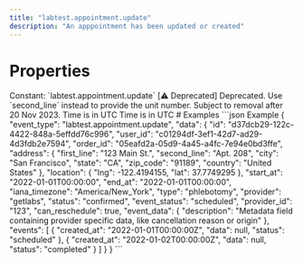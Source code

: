 ```yaml
---
title: "labtest.appointment.update"
description: "An apppointment has been updated or created"
---
```

# Properties
<ResponseField name="event_type" type="const string" required="true">
Constant: `labtest.appointment.update`
</ResponseField>
<ResponseField name="data" type="ClientFacingAppointment" required="true">
<Expandable title="ClientFacingAppointment" defaultOpen="true">
<ResponseField name="id" type="string" required="true">
</ResponseField>
<ResponseField name="user_id" type="string" required="true">
</ResponseField>
<ResponseField name="order_id" type="string" required="true">
</ResponseField>
<ResponseField name="address" type="USAddress" required="true">
<Expandable title="USAddress" defaultOpen="true">
<ResponseField name="first_line" type="string" required="true">
</ResponseField>
<ResponseField name="second_line" type="string | null">
</ResponseField>
<ResponseField name="city" type="string" required="true">
</ResponseField>
<ResponseField name="state" type="string" required="true">
</ResponseField>
<ResponseField name="zip_code" type="string" required="true">
</ResponseField>
<ResponseField name="unit" type="string | null">
[⚠️ Deprecated] Deprecated. Use `second_line` instead to provide the unit number. Subject to removal after 20 Nov 2023.
</ResponseField>
</Expandable>
</ResponseField>
<ResponseField name="location" type="LngLat" required="true">
<Expandable title="LngLat" defaultOpen="true">
<ResponseField name="lng" type="number" required="true">
</ResponseField>
<ResponseField name="lat" type="number" required="true">
</ResponseField>
</Expandable>
</ResponseField>
<ResponseField name="start_at" type="string" required="true">
Time is in UTC
</ResponseField>
<ResponseField name="end_at" type="string" required="true">
Time is in UTC
</ResponseField>
<ResponseField name="iana_timezone" type="string" required="true">
</ResponseField>
<ResponseField name="type" type="AppointmentType" required="true">
<Expandable title="AppointmentType" defaultOpen="true">
</Expandable>
</ResponseField>
<ResponseField name="provider" type="AppointmentProvider" required="true">
<Expandable title="AppointmentProvider" defaultOpen="true">
</Expandable>
</ResponseField>
<ResponseField name="status" type="AppointmentStatus" required="true">
<Expandable title="AppointmentStatus" defaultOpen="true">
</Expandable>
</ResponseField>
<ResponseField name="provider_id" type="string" required="true">
</ResponseField>
<ResponseField name="can_reschedule" type="boolean" required="true">
</ResponseField>
<ResponseField name="event_status" type="AppointmentEventStatus" required="true">
<Expandable title="AppointmentEventStatus" defaultOpen="true">
</Expandable>
</ResponseField>
<ResponseField name="event_data" type="object | null">
</ResponseField>
<ResponseField name="events" type="ClientFacingAppointmentEvent[]" required="true">
<Expandable title="Item Schema: ClientFacingAppointmentEvent" defaultOpen="true">
<ResponseField name="created_at" type="string" required="true">
</ResponseField>
<ResponseField name="status" type="AppointmentEventStatus" required="true">
<Expandable title="AppointmentEventStatus" defaultOpen="true">
</Expandable>
</ResponseField>
<ResponseField name="data" type="object | null">
</ResponseField>
</Expandable>
</ResponseField>
</Expandable>
</ResponseField>
# Examples
<CodeGroup>
```json Example
{
  "event_type": "labtest.appointment.update",
  "data": {
    "id": "d37dcb29-122c-4422-848a-5effdd76c996",
    "user_id": "c01294df-3ef1-42d7-ad29-4d3fdb2e7594",
    "order_id": "05eafd2a-05d9-4a45-a4fc-7e94e0bd3ffe",
    "address": {
      "first_line": "123 Main St.",
      "second_line": "Apt. 208",
      "city": "San Francisco",
      "state": "CA",
      "zip_code": "91189",
      "country": "United States"
    },
    "location": {
      "lng": -122.4194155,
      "lat": 37.7749295
    },
    "start_at": "2022-01-01T00:00:00",
    "end_at": "2022-01-01T00:00:00",
    "iana_timezone": "America/New_York",
    "type": "phlebotomy",
    "provider": "getlabs",
    "status": "confirmed",
    "event_status": "scheduled",
    "provider_id": "123",
    "can_reschedule": true,
    "event_data": {
      "description": "Metadata field containing provider specific data, like cancellation reason or origin"
    },
    "events": [
      {
        "created_at": "2022-01-01T00:00:00Z",
        "data": null,
        "status": "scheduled"
      },
      {
        "created_at": "2022-01-02T00:00:00Z",
        "data": null,
        "status": "completed"
      }
    ]
  }
}
```
</CodeGroup>
